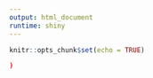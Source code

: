 ```yaml
---
output: html_document
runtime: shiny
---
```


```r
knitr::opts_chunk$set(echo = TRUE)
```

```r

)
```


